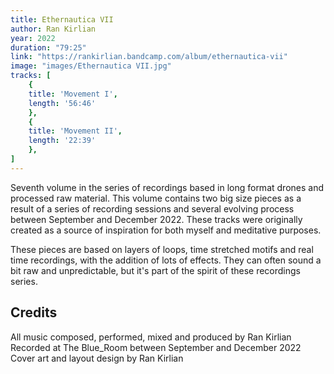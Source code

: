 ```yaml
---
title: Ethernautica VII
author: Ran Kirlian
year: 2022
duration: "79:25"
link: "https://rankirlian.bandcamp.com/album/ethernautica-vii"
image: "images/Ethernautica VII.jpg"
tracks: [
    {
    title: 'Movement I',
    length: '56:46'
    },
    {
    title: 'Movement II',
    length: '22:39'
    },
]
---
```


Seventh volume in the series of recordings based in long format drones and processed raw material. This volume contains two big size pieces as a result of a series of recording sessions and several evolving process between September and December 2022. These tracks were originally created as a source of inspiration for both myself and meditative purposes. 

These pieces are based on layers of loops, time stretched motifs and real time recordings, with the addition of lots of effects. They can often sound a bit raw and unpredictable, but it's part of the spirit of these recordings series.

## Credits
All music composed, performed, mixed and produced by Ran Kirlian Recorded at The Blue_Room between September and December 2022 Cover art and layout design by Ran Kirlian 